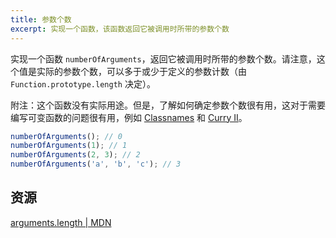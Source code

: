 ```yaml
---
title: 参数个数
excerpt: 实现一个函数，该函数返回它被调用时所带的参数个数
---
```


实现一个函数 `numberOfArguments`，返回它被调用时所带的参数个数。请注意，这个值是实际的参数个数，可以多于或少于定义的参数计数（由 `Function.prototype.length` 决定）。

附注：这个函数没有实际用途。但是，了解如何确定参数个数很有用，这对于需要编写可变函数的问题很有用，例如 [Classnames](/questions/javascript/classnames) 和 [Curry II](/questions/javascript/curry-ii)。

```js
numberOfArguments(); // 0
numberOfArguments(1); // 1
numberOfArguments(2, 3); // 2
numberOfArguments('a', 'b', 'c'); // 3
```

## 资源

[arguments.length | MDN](https://developer.mozilla.org/en-US/docs/Web/JavaScript/Reference/Functions/arguments/length)
